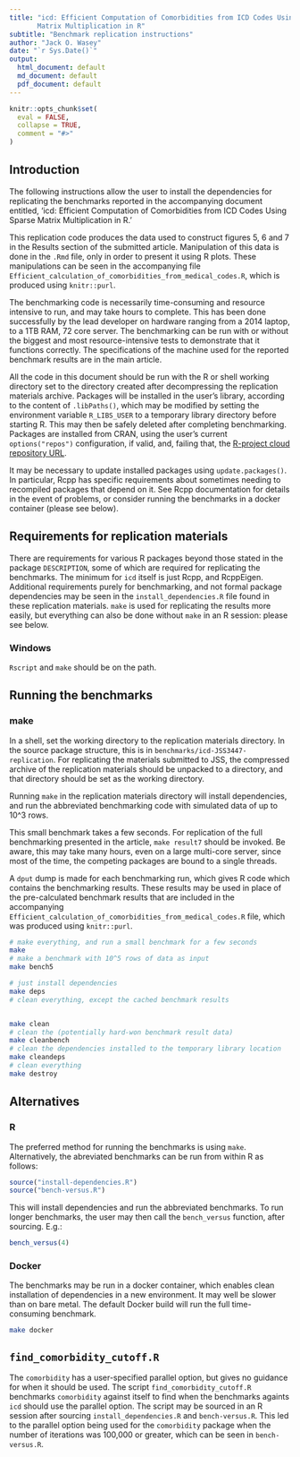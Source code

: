 ```yaml
---
title: "icd: Efficient Computation of Comorbidities from ICD Codes Using Sparse
       Matrix Multiplication in R"
subtitle: "Benchmark replication instructions"
author: "Jack O. Wasey"
date: "`r Sys.Date()`"
output:
  html_document: default
  md_document: default
  pdf_document: default
---
```

```r
knitr::opts_chunk$set(
  eval = FALSE,
  collapse = TRUE,
  comment = "#>"
)
```
## Introduction

The following instructions allow the user to install the dependencies for
replicating the benchmarks reported in the accompanying document entitled,
'icd: Efficient Computation of Comorbidities from ICD Codes Using Sparse Matrix
Multiplication in R.'

This replication code produces the data used to construct figures 5, 6 and 7 in
the Results section of the submitted article. Manipulation of this data is done
in the `.Rmd` file, only in order to present it using R plots. These
manipulations can be seen in the accompanying file
`Efficient_calculation_of_comorbidities_from_medical_codes.R`, which is
produced using `knitr::purl`.

The benchmarking code is necessarily time-consuming and resource intensive to
run, and may take hours to complete. This has been done successfully by the
lead developer on hardware ranging from a 2014 laptop, to a 1TB RAM, 72 core
server. The benchmarking can be run with or without the biggest and most
resource-intensive tests to demonstrate that it functions correctly. The
specifications of the machine used for the reported benchmark results are in
the main article.

All the code in this document should be run with the R or shell working
directory set to the directory created after decompressing the replication
materials archive. Packages will be installed in the user's library, according
to the content of `.libPaths()`, which may be modified by setting the
environment variable `R_LIBS_USER` to a temporary library directory before
starting R. This may then be safely deleted after completing benchmarking.
Packages are installed from CRAN, using the user's current `options("repos")`
configuration, if valid, and, failing that, the [R-project cloud repository
URL](https://cloud.r-project.org/).

It may be necessary to update installed packages using `update.packages()`. In
particular, Rcpp has specific requirements about sometimes needing to
recompiled packages that depend on it. See Rcpp documentation for details in
the event of problems, or consider running the benchmarks in a docker container
(please see below).

## Requirements for replication materials

There are requirements for various R packages beyond those stated in the
package `DESCRIPTION`, some of which are required for replicating the benchmarks. The minimum for `icd` itself is just Rcpp, and RcppEigen. Additional requirements purely for benchmarking, and not formal package dependencies may be seen in the `install_dependencies.R` file found in these replication
materials. `make` is used for replicating the results more easily, but
everything can also be done without `make` in an R session: please see below.

### Windows

`Rscript` and `make` should be on the path.

## Running the benchmarks

### make

In a shell, set the working directory to the replication materials directory.
In the source package structure, this is in
`benchmarks/icd-JSS3447-replication`. For replicating the materials submitted
to JSS, the compressed archive of the replication materials should be unpacked
to a directory, and that directory should be set as the working directory.

Running `make` in the replication materials directory will install
dependencies, and run the abbreviated benchmarking code with simulated data of
up to 10^3 rows.

 This small benchmark takes a few seconds. For replication of
the full benchmarking presented in the article, `make result7` should be
invoked. Be aware, this may take many hours, even on a large multi-core server,
since most of the time, the competing packages are bound to a single threads.

A `dput` dump is made for each benchmarking run, which gives R code which
contains the benchmarking results. These results may be used in place of the
pre-calculated benchmark results that are included in the accompanying
`Efficient_calculation_of_comorbidities_from_medical_codes.R` file, which was
produced using `knitr::purl`.

```sh
# make everything, and run a small benchmark for a few seconds
make
# make a benchmark with 10^5 rows of data as input
make bench5

# just install dependencies
make deps
# clean everything, except the cached benchmark results


make clean
# clean the (potentially hard-won benchmark result data)
make cleanbench
# clean the dependencies installed to the temporary library location
make cleandeps
# clean everything
make destroy
```

## Alternatives

### R

The preferred method for running the benchmarks is using `make`. Alternatively,
the abreviated benchmarks can be run from within R as follows:

```r
source("install-dependencies.R")
source("bench-versus.R")
```

This will install dependencies and run the abbreviated benchmarks. To run
longer benchmarks, the user may then call the `bench_versus` function, after sourcing. E.g.:

```r
bench_versus(4)
```

### Docker

The benchmarks may be run in a docker container, which enables clean
installation of dependencies in a new environment. It may well be slower than
on bare metal. The default Docker build will run the full time-consuming
benchmark.

```sh
make docker
```

## `find_comorbidity_cutoff.R`

The `comorbidity` has a user-specified parallel option, but gives no guidance
for when it should be used. The script `find_comorbidity_cutoff.R` benchmarks
`comorbidity` against itself to find when the benchmarks againts `icd` should
use the parallel option. The script may be sourced in an R session after
sourcing `install_dependencies.R` and `bench-versus.R`. This led to the
parallel option being used for the `comorbidity` package when the number of
iterations was 100,000 or greater, which can be seen in `bench-versus.R`.
